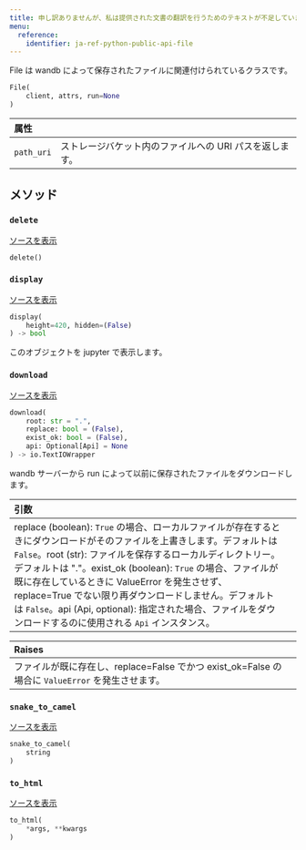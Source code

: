 ```yaml
---
title: 申し訳ありませんが、私は提供された文書の翻訳を行うためのテキストが不足しています。何か特定のテキストまたは文書を提供していただければ、それを翻訳いたします。それに基づいて正確な翻訳を提供できますので、どうぞよろしくお願いします。
menu:
  reference:
    identifier: ja-ref-python-public-api-file
---
```


<Card title="View the source code" href="https://www.github.com/wandb/wandb/tree/637bddf198525810add5804059001b1b319d6ad1/wandb/apis/public/files.py#L110-L263" icon="github"/>

File は wandb によって保存されたファイルに関連付けられているクラスです。

```python
File(
    client, attrs, run=None
)
```

| 属性 |  |
| :--- | :--- |
|  `path_uri` |  ストレージバケット内のファイルへの URI パスを返します。 |

## メソッド

### `delete`

[ソースを表示](https://www.github.com/wandb/wandb/tree/637bddf198525810add5804059001b1b319d6ad1/wandb/apis/public/files.py#L193-L223)

```python
delete()
```

### `display`

[ソースを表示](https://www.github.com/wandb/wandb/tree/637bddf198525810add5804059001b1b319d6ad1/wandb/apis/attrs.py#L16-L37)

```python
display(
    height=420, hidden=(False)
) -> bool
```

このオブジェクトを jupyter で表示します。

### `download`

[ソースを表示](https://www.github.com/wandb/wandb/tree/637bddf198525810add5804059001b1b319d6ad1/wandb/apis/public/files.py#L152-L191)

```python
download(
    root: str = ".",
    replace: bool = (False),
    exist_ok: bool = (False),
    api: Optional[Api] = None
) -> io.TextIOWrapper
```

wandb サーバーから run によって以前に保存されたファイルをダウンロードします。

| 引数 |  |
| :--- | :--- |
|  replace (boolean): `True` の場合、ローカルファイルが存在するときにダウンロードがそのファイルを上書きします。デフォルトは `False`。root (str): ファイルを保存するローカルディレクトリー。デフォルトは "."。exist_ok (boolean): `True` の場合、ファイルが既に存在しているときに ValueError を発生させず、replace=True でない限り再ダウンロードしません。デフォルトは `False`。api (Api, optional): 指定された場合、ファイルをダウンロードするのに使用される `Api` インスタンス。 |

| Raises |  |
| :--- | :--- |
|  ファイルが既に存在し、replace=False でかつ exist_ok=False の場合に `ValueError` を発生させます。 |

### `snake_to_camel`

[ソースを表示](https://www.github.com/wandb/wandb/tree/637bddf198525810add5804059001b1b319d6ad1/wandb/apis/attrs.py#L12-L14)

```python
snake_to_camel(
    string
)
```

### `to_html`

[ソースを表示](https://www.github.com/wandb/wandb/tree/637bddf198525810add5804059001b1b319d6ad1/wandb/apis/attrs.py#L39-L40)

```python
to_html(
    *args, **kwargs
)
```